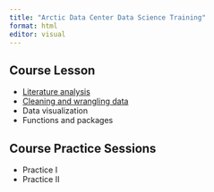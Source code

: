 ```yaml
---
title: "Arctic Data Center Data Science Training"
format: html
editor: visual
---
```


## Course Lesson

-   [Literature analysis](literature-analysis.html)
-   [Cleaning and wrangling data](tidying.html)
-   Data visualization
-   Functions and packages

## Course Practice Sessions

-   Practice I
-   Practice II
